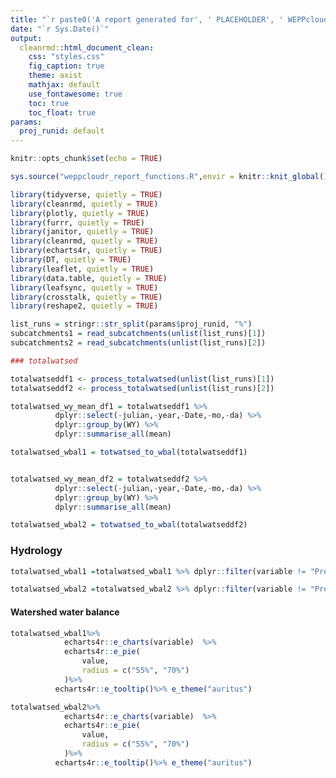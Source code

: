 ```yaml
---
title: "`r paste0('A report generated for', ' PLACEHOLDER', ' WEPPcloud run')`"
date: "`r Sys.Date()`"
output: 
  cleanrmd::html_document_clean:
    css: "styles.css"
    fig_caption: true
    theme: axist
    mathjax: default
    use_fontawesome: true
    toc: true
    toc_float: true
params:
  proj_runid: default
---
```


```r
knitr::opts_chunk$set(echo = TRUE)
```

```r
sys.source("weppcloudr_report_functions.R",envir = knitr::knit_global())
```

```r
library(tidyverse, quietly = TRUE)
library(cleanrmd, quietly = TRUE)
library(plotly, quietly = TRUE)
library(furrr, quietly = TRUE)
library(janitor, quietly = TRUE)
library(cleanrmd, quietly = TRUE)
library(echarts4r, quietly = TRUE)
library(DT, quietly = TRUE)
library(leaflet, quietly = TRUE)
library(data.table, quietly = TRUE)
library(leafsync, quietly = TRUE)
library(crosstalk, quietly = TRUE)
library(reshape2, quietly = TRUE)

```

<!-- ######################### GENERATE REPORT ##################################-->


```r
list_runs = stringr::str_split(params$proj_runid, "%")
subcatchments1 = read_subcatchments(unlist(list_runs)[1])
subcatchments2 = read_subcatchments(unlist(list_runs)[2])
```



```r
### totalwatsed

totalwatseddf1 <- process_totalwatsed(unlist(list_runs)[1])
totalwatseddf2 <- process_totalwatsed(unlist(list_runs)[2])

totalwatsed_wy_mean_df1 = totalwatseddf1 %>%
          dplyr::select(-julian,-year,-Date,-mo,-da) %>%
          dplyr::group_by(WY) %>%
          dplyr::summarise_all(mean)

totalwatsed_wbal1 = totwatsed_to_wbal(totalwatseddf1)


totalwatsed_wy_mean_df2 = totalwatseddf2 %>%
          dplyr::select(-julian,-year,-Date,-mo,-da) %>%
          dplyr::group_by(WY) %>%
          dplyr::summarise_all(mean)

totalwatsed_wbal2 = totwatsed_to_wbal(totalwatseddf2)

```

<div style="clear: both;"></div>

### Hydrology



```r
totalwatsed_wbal1 =totalwatsed_wbal1 %>% dplyr::filter(variable != "Precipitation (mm)") %>% dplyr::arrange(-value)

totalwatsed_wbal2 =totalwatsed_wbal2 %>% dplyr::filter(variable != "Precipitation (mm)") %>% dplyr::arrange(-value)
```


#### Watershed water balance 

 

```r
totalwatsed_wbal1%>%
            echarts4r::e_charts(variable)  %>%
            echarts4r::e_pie(
                value,
                radius = c("55%", "70%")
            )%>%
          echarts4r::e_tooltip()%>% e_theme("auritus")
```

```r
totalwatsed_wbal2%>%
            echarts4r::e_charts(variable)  %>%
            echarts4r::e_pie(
                value,
                radius = c("55%", "70%")
            )%>%
          echarts4r::e_tooltip()%>% e_theme("auritus")
```